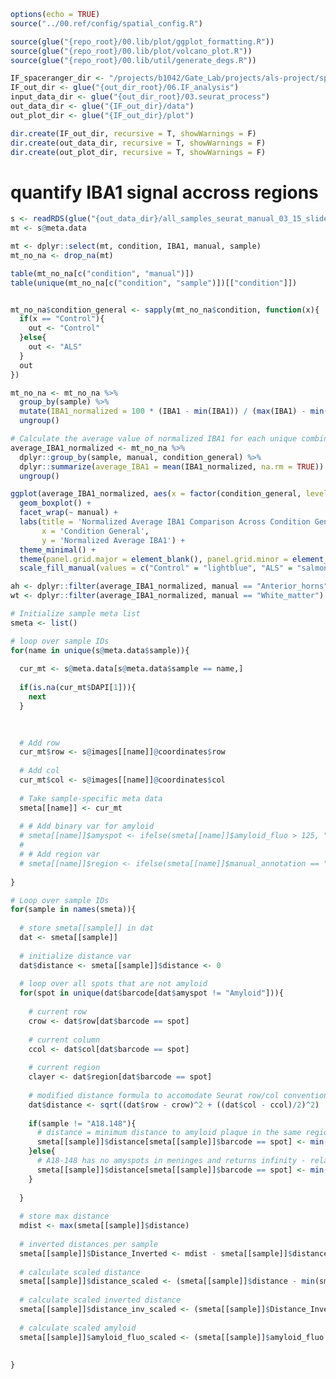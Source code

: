 ```r
options(echo = TRUE)
source("../00.ref/config/spatial_config.R")

source(glue("{repo_root}/00.lib/plot/ggplot_formatting.R"))
source(glue("{repo_root}/00.lib/plot/volcano_plot.R"))
source(glue("{repo_root}/00.lib/util/generate_degs.R"))

IF_spaceranger_dir <- "/projects/b1042/Gate_Lab/projects/als-project/spatial/02.spaceranger_output_v5_IF_0606"
IF_out_dir <- glue("{out_dir_root}/06.IF_analysis")
input_data_dir <- glue("{out_dir_root}/03.seurat_process")
out_data_dir <- glue("{IF_out_dir}/data")
out_plot_dir <- glue("{IF_out_dir}/plot")

dir.create(IF_out_dir, recursive = T, showWarnings = F)
dir.create(out_data_dir, recursive = T, showWarnings = F)
dir.create(out_plot_dir, recursive = T, showWarnings = F)


```


# quantify IBA1 signal accross regions
```r
s <- readRDS(glue("{out_data_dir}/all_samples_seurat_manual_03_15_slides_w_IF.rds"))
mt <- s@meta.data

mt <- dplyr::select(mt, condition, IBA1, manual, sample)
mt_no_na <- drop_na(mt)

table(mt_no_na[c("condition", "manual")])
table(unique(mt_no_na[c("condition", "sample")])[["condition"]])


mt_no_na$condition_general <- sapply(mt_no_na$condition, function(x){
  if(x == "Control"){
    out <- "Control"
  }else{
    out <- "ALS"
  }
  out
})

mt_no_na <- mt_no_na %>%
  group_by(sample) %>%
  mutate(IBA1_normalized = 100 * (IBA1 - min(IBA1)) / (max(IBA1) - min(IBA1))) %>%
  ungroup()

# Calculate the average value of normalized IBA1 for each unique combination of sample and manual, including condition_general
average_IBA1_normalized <- mt_no_na %>%
  dplyr::group_by(sample, manual, condition_general) %>%
  dplyr::summarize(average_IBA1 = mean(IBA1_normalized, na.rm = TRUE)) %>%
  ungroup()

ggplot(average_IBA1_normalized, aes(x = factor(condition_general, levels = c("Control", "ALS")), y = average_IBA1, fill = condition_general)) +
  geom_boxplot() +
  facet_wrap(~ manual) +
  labs(title = 'Normalized Average IBA1 Comparison Across Condition General for Each Manual Area',
       x = 'Condition General',
       y = 'Normalized Average IBA1') +
  theme_minimal() +
  theme(panel.grid.major = element_blank(), panel.grid.minor = element_blank()) +
  scale_fill_manual(values = c("Control" = "lightblue", "ALS" = "salmon"))

ah <- dplyr::filter(average_IBA1_normalized, manual == "Anterior_horns")
wt <- dplyr::filter(average_IBA1_normalized, manual == "White_matter")
```



```r
# Initialize sample meta list
smeta <- list()

# loop over sample IDs
for(name in unique(s@meta.data$sample)){
  
  cur_mt <- s@meta.data[s@meta.data$sample == name,]
  
  if(is.na(cur_mt$DAPI[1])){
    next
  }
  

  
  # Add row
  cur_mt$row <- s@images[[name]]@coordinates$row
  
  # Add col
  cur_mt$col <- s@images[[name]]@coordinates$col
  
  # Take sample-specific meta data
  smeta[[name]] <- cur_mt
  
  # # Add binary var for amyloid
  # smeta[[name]]$amyspot <- ifelse(smeta[[name]]$amyloid_fluo > 125, "Amyloid", "Not Amyloid")
  # 
  # # Add region var
  # smeta[[name]]$region <- ifelse(smeta[[name]]$manual_annotation == "meninges", "Meninges", "Gray/White")
  
}

# Loop over sample IDs
for(sample in names(smeta)){
  
  # store smeta[[sample]] in dat
  dat <- smeta[[sample]]
  
  # initialize distance var
  dat$distance <- smeta[[sample]]$distance <- 0
  
  # loop over all spots that are not amyloid
  for(spot in unique(dat$barcode[dat$amyspot != "Amyloid"])){
    
    # current row
    crow <- dat$row[dat$barcode == spot]
    
    # current column
    ccol <- dat$col[dat$barcode == spot]
    
    # current region
    clayer <- dat$region[dat$barcode == spot]
    
    # modified distance formula to accomodate Seurat row/col convention
    dat$distance <- sqrt((dat$row - crow)^2 + ((dat$col - ccol)/2)^2)
    
    if(sample != "A18.148"){
      # distance = minimum distance to amyloid plaque in the same region
      smeta[[sample]]$distance[smeta[[sample]]$barcode == spot] <- min(dat$distance[dat$amyspot == "Amyloid" & dat$region == clayer])
    }else{
      # A18-148 has no amyspots in meninges and returns infinity - relax layer restriction for this sample only
      smeta[[sample]]$distance[smeta[[sample]]$barcode == spot] <- min(dat$distance[dat$amyspot == "Amyloid"])
    }
    
  }
  
  # store max distance
  mdist <- max(smeta[[sample]]$distance)
  
  # inverted distances per sample
  smeta[[sample]]$Distance_Inverted <- mdist - smeta[[sample]]$distance
  
  # calculate scaled distance
  smeta[[sample]]$distance_scaled <- (smeta[[sample]]$distance - min(smeta[[sample]]$distance)) / (max(smeta[[sample]]$distance) - min(smeta[[sample]]$distance))*100
  
  # calculate scaled inverted distance
  smeta[[sample]]$distance_inv_scaled <- (smeta[[sample]]$Distance_Inverted - min(smeta[[sample]]$Distance_Inverted)) / (max(smeta[[sample]]$Distance_Inverted) - min(smeta[[sample]]$Distance_Inverted))*100
  
  # calculate scaled amyloid
  smeta[[sample]]$amyloid_fluo_scaled <- (smeta[[sample]]$amyloid_fluo - min(smeta[[sample]]$amyloid_fluo)) / (max(smeta[[sample]]$amyloid_fluo) - min(smeta[[sample]]$amyloid_fluo))*100
  
  
}
```












